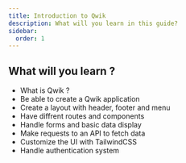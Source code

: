 ```yaml
---
title: Introduction to Qwik
description: What will you learn in this guide?
sidebar:
  order: 1
---
```


## What will you learn ?

- What is Qwik ?
- Be able to create a Qwik application
- Create a layout with header, footer and menu
- Have diffrent routes and components
- Handle forms and basic data display
- Make requests to an API to fetch data
- Customize the UI with TailwindCSS
- Handle authentication system